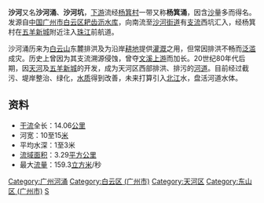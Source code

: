 '''沙河'''又名'''沙河涌'''、'''沙河坑'''，[[下游|下游]]流经[[杨箕村|杨箕村]]一带又称'''杨箕涌'''，因含[[沙|沙]]量多而得名。发源自[[中国|中国]][[广州市|广州市]][[白云区_(广州市)|白云区]][[耙齿沥水库|耙齿沥水库]]，向南流至[[沙河街道_(广州市)|沙河街道]]有[[支流|支流]]西坑汇入，经杨箕村在[[五羊新城|五羊新城]]附近注入[[珠江|珠江]]前航道。

沙河涌历来为[[白云山_(广州)|白云山]]东麓排洪及为沿岸[[耕地|耕地]]提供[[灌溉|灌溉]]之用，但常因排洪不畅而[[泛滥|泛滥]]成灾。历史上曾因为其支流溯源侵蚀，曾夺[[文溪|文溪]][[上游|上游]]而加长。20世纪80年代后期，因[[天河_(广州)|天河]]及[[五羊新城|五羊新城]]的开发，成为天河区西部排洪、排污的[[河道|河道]]。目前经过截污、堤岸整治、绿化，[[水质|水质]]得到改善，未来打算引入[[北江|北江]]水，盘活河道水体。

== 资料 ==
*[[干流|干流]]全长：14.06[[公里|公里]]
*河宽：10至15[[米_(單位)|米]]
*平均水深：1至3米
*[[流域面积|流域面积]]：3.29[[平方公里|平方公里]]
*最大[[流量|流量]]：159.3[[立方米|立方米]]/秒

[[Category:广州河涌|Category:广州河涌]]
[[Category:白云区_(广州市)|Category:白云区 (广州市)]]
[[Category:天河区|Category:天河区]]
[[Category:东山区_(广州市)|Category:东山区 (广州市)]]
[[Category:珠江水系|S]]